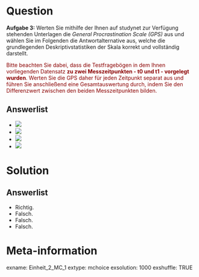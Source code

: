 Question
========
**Aufgabe 3:** Werten Sie mithilfe der Ihnen auf studynet zur Verfügung stehenden Unterlagen die *General Procrastination Scale (GPS)* aus und wählen Sie im Folgenden die Antwortalternative aus, welche die grundlegenden Deskriptivstatistiken der Skala korrekt und vollständig darstellt.

<font color='darkred'>Bitte beachten Sie dabei, dass die Testfragebögen in dem Ihnen vorliegenden Datensatz **zu zwei Messzeitpunkten - t0 und t1 - vorgelegt wurden**. Werten Sie die GPS daher für jeden Zeitpunkt separat aus und führen Sie anschließend eine Gesamtauswertung durch, indem Sie den Differenzwert zwischen den beiden Messzeitpunkten bilden.</font>

Answerlist
----------
* ![](images/Einheit_2_MC_3_a.png)
* ![](images/Einheit_2_MC_3_b.png)
* ![](images/Einheit_2_MC_3_c.png)
* ![](images/Einheit_2_MC_3_d.png)



Solution
========

Answerlist
----------
* Richtig.
* Falsch. 
* Falsch. 
* Falsch.


Meta-information
================
exname: Einheit_2_MC_1
extype: mchoice 
exsolution: 1000
exshuffle: TRUE